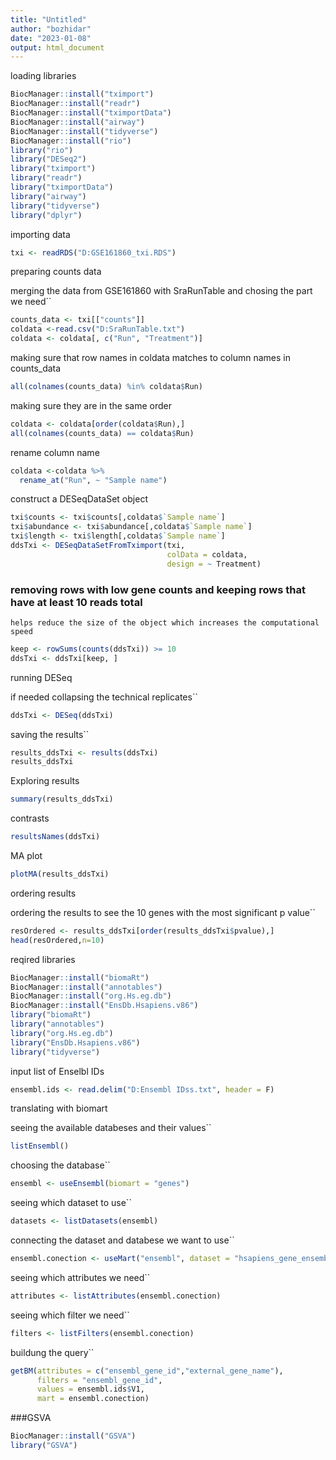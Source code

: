 ```yaml
---
title: "Untitled"
author: "bozhidar"
date: "2023-01-08"
output: html_document
---
```

 loading libraries

```r
BiocManager::install("tximport")
BiocManager::install("readr")
BiocManager::install("tximportData")
BiocManager::install("airway")
BiocManager::install("tidyverse")
BiocManager::install("rio")
library("rio")
library("DESeq2")
library("tximport")
library("readr")
library("tximportData")
library("airway")
library("tidyverse")
library("dplyr")
```
importing data


```r
txi <- readRDS("D:GSE161860_txi.RDS")
```

 preparing counts data

 merging the data from  GSE161860 with SraRunTable and chosing the part we need``


```r
counts_data <- txi[["counts"]]
coldata <-read.csv("D:SraRunTable.txt")
coldata <- coldata[, c("Run", "Treatment")]
```

making sure that row names in coldata matches to column names in counts_data


```r
all(colnames(counts_data) %in% coldata$Run)
```

 making sure they are in the same order


```r
coldata <- coldata[order(coldata$Run),]
all(colnames(counts_data) == coldata$Run)
```

rename column name


```r
coldata <-coldata %>%
  rename_at("Run", ~ "Sample name")
```

 construct a DESeqDataSet object
```r


txi$counts <- txi$counts[,coldata$`Sample name`]
txi$abundance <- txi$abundance[,coldata$`Sample name`]
txi$length <- txi$length[,coldata$`Sample name`]
ddsTxi <- DESeqDataSetFromTximport(txi,
                                   colData = coldata, 
                                   design = ~ Treatment)
```




### removing rows with low gene counts and keeping rows that have at least 10 reads total

`` helps reduce the size of the object which increases the computational speed``


```r
keep <- rowSums(counts(ddsTxi)) >= 10
ddsTxi <- ddsTxi[keep, ]
```

 running DESeq
 
if needed collapsing the technical replicates``


```r
ddsTxi <- DESeq(ddsTxi)
```

saving the results``


```r
results_ddsTxi <- results(ddsTxi)
results_ddsTxi
```

 Exploring results


```r
summary(results_ddsTxi)
```

contrasts


```r
resultsNames(ddsTxi)
```

 MA plot


```r
plotMA(results_ddsTxi)
```

ordering results

ordering the results to see the 10 genes with the most significant p value``


```r
resOrdered <- results_ddsTxi[order(results_ddsTxi$pvalue),]
head(resOrdered,n=10)
```

reqired libraries

```r
BiocManager::install("biomaRt")
BiocManager::install("annotables")
BiocManager::install("org.Hs.eg.db")
BiocManager::install("EnsDb.Hsapiens.v86")
library("biomaRt")
library("annotables")
library("org.Hs.eg.db")
library("EnsDb.Hsapiens.v86")
library("tidyverse")
```

input list of Enselbl IDs

```r
ensembl.ids <- read.delim("D:Ensembl IDss.txt", header = F)
```

 translating with biomart

seeing the available databeses and their values``


```r
listEnsembl()
```

choosing the database``


```r
ensembl <- useEnsembl(biomart = "genes")
```

seeing which dataset to use``


```r
datasets <- listDatasets(ensembl)
```

connecting the dataset and databese we want to use``


```r
ensembl.conection <- useMart("ensembl", dataset = "hsapiens_gene_ensembl")
```

seeing which attributes we need``
```r
attributes <- listAttributes(ensembl.conection)
```



seeing which filter we need``


```r
filters <- listFilters(ensembl.conection)
```

buildung the query``



```r
getBM(attributes = c("ensembl_gene_id","external_gene_name"),
      filters = "ensembl_gene_id",
      values = ensembl.ids$V1,
      mart = ensembl.conection)
```

###GSVA

```r
BiocManager::install("GSVA")
library("GSVA")
```

